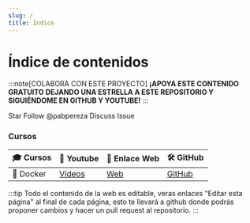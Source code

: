 ---
slug: /
title: Índice
---

# Índice de contenidos



:::note[COLABORA CON ESTE PROYECTO]
**¡APOYA ESTE CONTENIDO GRATUITO DEJANDO UNA ESTRELLA A ESTE REPOSITORIO Y SIGUIÉNDOME EN GITHUB Y YOUTUBE!**
:::

<GitHubButton href="https://github.com/pabpereza/pabpereza" data-color-scheme="no-preference: light; light: light; dark: dark;" data-size="large" data-show-count="true" aria-label="Star pabpereza/pabpereza on GitHub">Star</GitHubButton>
<GitHubButton href="https://github.com/pabpereza" data-color-scheme="no-preference: light; light: light; dark: dark;" data-size="large" data-show-count="true" aria-label="Follow @pabpereza on GitHub">Follow @pabpereza</GitHubButton>
<GitHubButton href="https://github.com/pabpereza/pabpereza/discussions" data-color-scheme="no-preference: light; light: light; dark: dark;" data-size="large" aria-label="Discuss pabpereza/pabpereza on GitHub">Discuss</GitHubButton>
<GitHubButton href="https://github.com/pabpereza/pabpereza/issues" data-color-scheme="no-preference: light; light: light; dark: dark;" data-size="large" data-show-count="true" aria-label="Issue pabpereza/pabpereza on GitHub">Issue</GitHubButton>

### Cursos

| 🎓 Cursos | 🎥 Youtube | 🔗 Enlace Web | 🛠️ GitHub | 
| --- | --- | --- | --- | 
| 🐳 Docker | [Vídeos](https://www.youtube.com/playlist?list=PLQhxXeq1oc2n7YnjRhq7qVMzZWtDY7Zz0) | [Web](https://pabpereza.dev/docs/Cursos/docker)  | [GitHub](https://github.com/pabpereza/pabpereza/tree/main/docs/Cursos/docker) | 



:::tip
Todo el contenido de la web es editable, veras enlaces "Editar esta página" al final de cada página, esto te llevará a github donde podrás proponer cambios y hacer un pull request al repositorio.
:::
